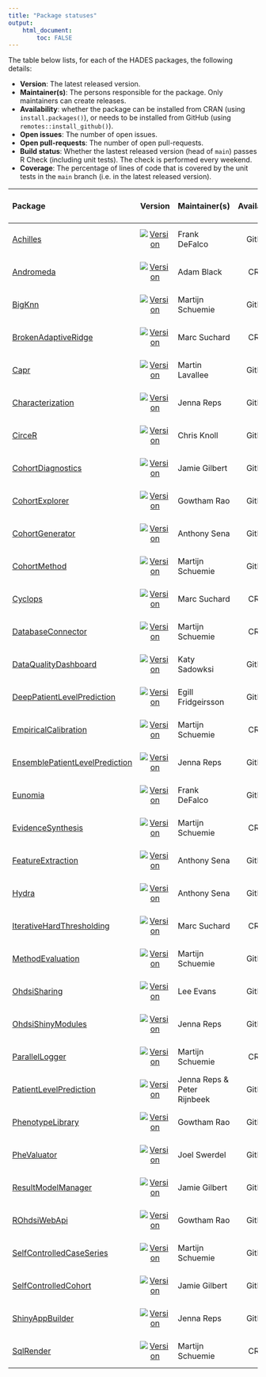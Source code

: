 ```yaml
---
title: "Package statuses"
output: 
    html_document:
        toc: FALSE
---
```


The table below lists, for each of the HADES packages, the following details:

- **Version**: The latest released version.
- **Maintainer(s)**: The persons responsible for the package. Only maintainers can create releases.
- **Availability**: whether the package can be installed from CRAN (using `install.packages()`), or needs to be installed from GitHub (using `remotes::install_github()`).
- **Open issues**: The number of open issues.
- **Open pull-requests**: The number of open pull-requests.
- **Build status**: Whether the lastest released version (head of `main`) passes R Check (including unit tests). The check is performed every weekend.
- **Coverage**: The percentage of lines of code that is covered by the unit tests in the `main` branch (i.e. in the latest released version).


| Package            | Version | Maintainer(s)   | Availability | Open issues | Open pull-requests | Build status | Coverage   |
| :----------------- | :----: |:--------------- | :------: | :------: | :------: | :------------: | :----------: |
| [Achilles](https://github.com/OHDSI/Achilles) | [![Version](https://img.shields.io/github/r-package/v/ohdsi/Achilles?label=%20)](https://ohdsi.github.io/Achilles/) | Frank DeFalco | GitHub | [![Open issues](https://img.shields.io/github/issues-raw/OHDSI/Achilles?label=%20)](https://github.com/OHDSI/Achilles/issues) | [![Open pull-requests](https://img.shields.io/github/issues-pr-raw/OHDSI/Achilles?label=%20)](https://github.com/OHDSI/Achilles/pulls) | [![Build Status](https://github.com/OHDSI/Achilles/workflows/R%20check/badge.svg)](https://github.com/OHDSI/Achilles/actions/workflows/R_CMD_check_main_weekly.yml) | [![codecov.io](https://codecov.io/github/OHDSI/Achilles/coverage.svg?branch=main)](https://codecov.io/github/OHDSI/Achilles?branch=main) |
| [Andromeda](https://github.com/OHDSI/Andromeda) | [![Version](https://img.shields.io/github/r-package/v/ohdsi/Andromeda?label=%20)](https://ohdsi.github.io/Andromeda/) | Adam Black | CRAN | [![Open issues](https://img.shields.io/github/issues-raw/OHDSI/Andromeda?label=%20)](https://github.com/OHDSI/Andromeda/issues) | [![Open pull-requests](https://img.shields.io/github/issues-pr-raw/OHDSI/Andromeda?label=%20)](https://github.com/OHDSI/Andromeda/pulls) | [![Build Status](https://github.com/OHDSI/Andromeda/workflows/R%20check/badge.svg)](https://github.com/OHDSI/Andromeda/actions/workflows/R_CMD_check_main_weekly.yml) | [![codecov.io](https://codecov.io/github/OHDSI/Andromeda/coverage.svg?branch=main)](https://codecov.io/github/OHDSI/Andromeda?branch=main) |
| [BigKnn](https://github.com/OHDSI/BigKnn) | [![Version](https://img.shields.io/github/r-package/v/ohdsi/BigKnn?label=%20)](https://ohdsi.github.io/BigKnn/) | Martijn Schuemie  | GitHub | [![Open issues](https://img.shields.io/github/issues-raw/OHDSI/BigKnn?label=%20)](https://github.com/OHDSI/BigKnn/issues) | [![Open pull-requests](https://img.shields.io/github/issues-pr-raw/OHDSI/BigKnn?label=%20)](https://github.com/OHDSI/BigKnn/pulls) | [![Build Status](https://github.com/OHDSI/BigKnn/workflows/R%20check/badge.svg)](https://github.com/OHDSI/BigKnn/actions/workflows/R_CMD_check_main_weekly.yml) | [![codecov.io](https://codecov.io/github/OHDSI/BigKnn/coverage.svg?branch=main)](https://codecov.io/github/OHDSI/BigKnn?branch=main) |
| [BrokenAdaptiveRidge](https://github.com/OHDSI/BrokenAdaptiveRidge) | [![Version](https://img.shields.io/github/r-package/v/ohdsi/BrokenAdaptiveRidge?label=%20)](https://ohdsi.github.io/BrokenAdaptiveRidge/) | Marc Suchard | CRAN | [![Open issues](https://img.shields.io/github/issues-raw/OHDSI/BrokenAdaptiveRidge?label=%20)](https://github.com/OHDSI/BrokenAdaptiveRidge/issues) | [![Open pull-requests](https://img.shields.io/github/issues-pr-raw/OHDSI/BrokenAdaptiveRidge?label=%20)](https://github.com/OHDSI/BrokenAdaptiveRidge/pulls) | [![Build Status](https://github.com/OHDSI/BrokenAdaptiveRidge/workflows/R%20check/badge.svg)](https://github.com/OHDSI/BrokenAdaptiveRidge/actions/workflows/R_CMD_check_main_weekly.yml) | [![codecov.io](https://codecov.io/github/OHDSI/BrokenAdaptiveRidge/coverage.svg?branch=main)](https://codecov.io/github/OHDSI/BrokenAdaptiveRidge?branch=main) |
| [Capr](https://github.com/OHDSI/Capr) | [![Version](https://img.shields.io/github/r-package/v/ohdsi/Capr?label=%20)](https://ohdsi.github.io/Capr/) | Martin Lavallee | GitHub | [![Open issues](https://img.shields.io/github/issues-raw/OHDSI/Capr?label=%20)](https://github.com/OHDSI/Capr/issues) | [![Open pull-requests](https://img.shields.io/github/issues-pr-raw/OHDSI/Capr?label=%20)](https://github.com/OHDSI/Capr/pulls) | [![Build Status](https://github.com/OHDSI/Capr/workflows/R%20check/badge.svg)](https://github.com/OHDSI/Capr/actions/workflows/R_CMD_check_main_weekly.yml) | [![codecov.io](https://codecov.io/github/OHDSI/Capr/coverage.svg?branch=main)](https://codecov.io/github/OHDSI/Capr?branch=main) |
| [Characterization](https://github.com/OHDSI/Characterization) | [![Version](https://img.shields.io/github/r-package/v/ohdsi/Characterization?label=%20)](https://ohdsi.github.io/Characterization/) | Jenna Reps | GitHub | [![Open issues](https://img.shields.io/github/issues-raw/OHDSI/Characterization?label=%20)](https://github.com/OHDSI/Characterization/issues) | [![Open pull-requests](https://img.shields.io/github/issues-pr-raw/OHDSI/Characterization?label=%20)](https://github.com/OHDSI/Characterization/pulls) | [![Build Status](https://github.com/OHDSI/Characterization/workflows/R%20check/badge.svg)](https://github.com/OHDSI/Characterization/actions/workflows/R_CMD_check_main_weekly.yml) | [![codecov.io](https://codecov.io/github/OHDSI/Characterization/coverage.svg?branch=main)](https://codecov.io/github/OHDSI/Characterization?branch=main) |
| [CirceR](https://github.com/OHDSI/CirceR) | [![Version](https://img.shields.io/github/r-package/v/ohdsi/CirceR?label=%20)](https://ohdsi.github.io/CirceR/) | Chris Knoll | GitHub | [![Open issues](https://img.shields.io/github/issues-raw/OHDSI/CirceR?label=%20)](https://github.com/OHDSI/CirceR/issues) | [![Open pull-requests](https://img.shields.io/github/issues-pr-raw/OHDSI/CirceR?label=%20)](https://github.com/OHDSI/CirceR/pulls) | [![Build Status](https://github.com/OHDSI/CirceR/workflows/R%20check/badge.svg)](https://github.com/OHDSI/CirceR/actions/workflows/R_CMD_check_main_weekly.yml) | [![codecov.io](https://codecov.io/github/OHDSI/CirceR/coverage.svg?branch=main)](https://codecov.io/github/OHDSI/CirceR?branch=main) |
| [CohortDiagnostics](https://github.com/OHDSI/CohortDiagnostics) | [![Version](https://img.shields.io/github/r-package/v/ohdsi/CohortDiagnostics?label=%20)](https://ohdsi.github.io/CohortDiagnostics/) | Jamie Gilbert | GitHub | [![Open issues](https://img.shields.io/github/issues-raw/OHDSI/CohortDiagnostics?label=%20)](https://github.com/OHDSI/CohortDiagnostics/issues) | [![Open pull-requests](https://img.shields.io/github/issues-pr-raw/OHDSI/CohortDiagnostics?label=%20)](https://github.com/OHDSI/CohortDiagnostics/pulls) | [![Build Status](https://github.com/OHDSI/CohortDiagnostics/workflows/R%20check/badge.svg)](https://github.com/OHDSI/CohortDiagnostics/actions/workflows/R_CMD_check_main_weekly.yml) | [![codecov.io](https://codecov.io/github/OHDSI/CohortDiagnostics/coverage.svg?branch=main)](https://codecov.io/github/OHDSI/CohortDiagnostics?branch=main) |
| [CohortExplorer](https://github.com/OHDSI/CohortExplorer) | [![Version](https://img.shields.io/github/r-package/v/ohdsi/CohortExplorer?label=%20)](https://ohdsi.github.io/CohortExplorer/) | Gowtham Rao | GitHub | [![Open issues](https://img.shields.io/github/issues-raw/OHDSI/CohortExplorer?label=%20)](https://github.com/OHDSI/CohortExplorer/issues) | [![Open pull-requests](https://img.shields.io/github/issues-pr-raw/OHDSI/CohortExplorer?label=%20)](https://github.com/OHDSI/CohortExplorer/pulls) | [![Build Status](https://github.com/OHDSI/CohortExplorer/workflows/R%20check/badge.svg)](https://github.com/OHDSI/CohortExplorer/actions/workflows/R_CMD_check_main_weekly.yml) | [![codecov.io](https://codecov.io/github/OHDSI/CohortExplorer/coverage.svg?branch=main)](https://codecov.io/github/OHDSI/CohortExplorer?branch=main) |
| [CohortGenerator](https://github.com/OHDSI/CohortGenerator) | [![Version](https://img.shields.io/github/r-package/v/ohdsi/CohortGenerator?label=%20)](https://ohdsi.github.io/CohortGenerator/) | Anthony Sena | GitHub | [![Open issues](https://img.shields.io/github/issues-raw/OHDSI/CohortGenerator?label=%20)](https://github.com/OHDSI/CohortGenerator/issues) | [![Open pull-requests](https://img.shields.io/github/issues-pr-raw/OHDSI/CohortGenerator?label=%20)](https://github.com/OHDSI/CohortGenerator/pulls) | [![Build Status](https://github.com/OHDSI/CohortGenerator/workflows/R%20check/badge.svg)](https://github.com/OHDSI/CohortGenerator/actions/workflows/R_CMD_check_main_weekly.yml) | [![codecov.io](https://codecov.io/github/OHDSI/CohortGenerator/coverage.svg?branch=main)](https://codecov.io/github/OHDSI/CohortGenerator?branch=main) |
| [CohortMethod](https://github.com/OHDSI/CohortMethod) | [![Version](https://img.shields.io/github/r-package/v/ohdsi/CohortMethod?label=%20)](https://ohdsi.github.io/CohortMethod/) | Martijn Schuemie | GitHub | [![Open issues](https://img.shields.io/github/issues-raw/OHDSI/CohortMethod?label=%20)](https://github.com/OHDSI/CohortMethod/issues) | [![Open pull-requests](https://img.shields.io/github/issues-pr-raw/OHDSI/CohortMethod?label=%20)](https://github.com/OHDSI/CohortMethod/pulls) | [![Build Status](https://github.com/OHDSI/CohortMethod/workflows/R%20check/badge.svg)](https://github.com/OHDSI/CohortMethod/actions/workflows/R_CMD_check_main_weekly.yml) | [![codecov.io](https://codecov.io/github/OHDSI/CohortMethod/coverage.svg?branch=main)](https://codecov.io/github/OHDSI/CohortMethod?branch=main) |
| [Cyclops](https://github.com/OHDSI/Cyclops) | [![Version](https://img.shields.io/github/r-package/v/ohdsi/Cyclops?label=%20)](https://ohdsi.github.io/Cyclops/) | Marc Suchard | CRAN | [![Open issues](https://img.shields.io/github/issues-raw/OHDSI/Cyclops?label=%20)](https://github.com/OHDSI/Cyclops/issues) | [![Open pull-requests](https://img.shields.io/github/issues-pr-raw/OHDSI/Cyclops?label=%20)](https://github.com/OHDSI/Cyclops/pulls) | [![Build Status](https://github.com/OHDSI/Cyclops/workflows/R%20check/badge.svg)](https://github.com/OHDSI/Cyclops/actions/workflows/R_CMD_check_main_weekly.yml) | [![codecov.io](https://codecov.io/github/OHDSI/Cyclops/coverage.svg?branch=main)](https://codecov.io/github/OHDSI/Cyclops?branch=main) |
| [DatabaseConnector](https://github.com/OHDSI/DatabaseConnector) | [![Version](https://img.shields.io/github/r-package/v/ohdsi/DatabaseConnector?label=%20)](https://ohdsi.github.io/DatabaseConnector/) | Martijn Schuemie  | CRAN | [![Open issues](https://img.shields.io/github/issues-raw/OHDSI/DatabaseConnector?label=%20)](https://github.com/OHDSI/DatabaseConnector/issues) | [![Open pull-requests](https://img.shields.io/github/issues-pr-raw/OHDSI/DatabaseConnector?label=%20)](https://github.com/OHDSI/DatabaseConnector/pulls) | [![Build Status](https://github.com/OHDSI/DatabaseConnector/workflows/R%20check/badge.svg)](https://github.com/OHDSI/DatabaseConnector/actions/workflows/R_CMD_check_main_weekly.yml) | [![codecov.io](https://codecov.io/github/OHDSI/DatabaseConnector/coverage.svg?branch=main)](https://codecov.io/github/OHDSI/DatabaseConnector?branch=main) |
| [DataQualityDashboard](https://github.com/OHDSI/DataQualityDashboard) | [![Version](https://img.shields.io/github/r-package/v/ohdsi/DataQualityDashboard?label=%20)](https://ohdsi.github.io/DataQualityDashboard/) | Katy Sadowksi | GitHub | [![Open issues](https://img.shields.io/github/issues-raw/OHDSI/DataQualityDashboard?label=%20)](https://github.com/OHDSI/DataQualityDashboard/issues) | [![Open pull-requests](https://img.shields.io/github/issues-pr-raw/OHDSI/DataQualityDashboard?label=%20)](https://github.com/OHDSI/DataQualityDashboard/pulls) | [![Build Status](https://github.com/OHDSI/DataQualityDashboard/workflows/R%20check/badge.svg)](https://github.com/OHDSI/DataQualityDashboard/actions/workflows/R_CMD_check_main_weekly.yml) | [![codecov.io](https://codecov.io/github/OHDSI/DataQualityDashboard/coverage.svg?branch=main)](https://codecov.io/github/OHDSI/DataQualityDashboard?branch=main) |
| [DeepPatientLevelPrediction](https://github.com/OHDSI/DeepPatientLevelPrediction) | [![Version](https://img.shields.io/github/r-package/v/ohdsi/DeepPatientLevelPrediction?label=%20)](https://ohdsi.github.io/DeepPatientLevelPrediction/) | Egill Fridgeirsson | GitHub | [![Open issues](https://img.shields.io/github/issues-raw/OHDSI/DeepPatientLevelPrediction?label=%20)](https://github.com/OHDSI/DeepPatientLevelPrediction/issues) | [![Open pull-requests](https://img.shields.io/github/issues-pr-raw/OHDSI/DeepPatientLevelPrediction?label=%20)](https://github.com/OHDSI/DeepPatientLevelPrediction/pulls) | [![Build Status](https://github.com/OHDSI/DeepPatientLevelPrediction/workflows/R%20check/badge.svg)](https://github.com/OHDSI/DeepPatientLevelPrediction/actions/workflows/R_CMD_check_main_weekly.yml) | [![codecov.io](https://codecov.io/github/OHDSI/DeepPatientLevelPrediction/coverage.svg?branch=main)](https://codecov.io/github/OHDSI/DeepPatientLevelPrediction?branch=main) |
| [EmpiricalCalibration](https://github.com/OHDSI/EmpiricalCalibration) | [![Version](https://img.shields.io/github/r-package/v/ohdsi/EmpiricalCalibration?label=%20)](https://ohdsi.github.io/EmpiricalCalibration/) | Martijn Schuemie | CRAN | [![Open issues](https://img.shields.io/github/issues-raw/OHDSI/EmpiricalCalibration?label=%20)](https://github.com/OHDSI/EmpiricalCalibration/issues) | [![Open pull-requests](https://img.shields.io/github/issues-pr-raw/OHDSI/EmpiricalCalibration?label=%20)](https://github.com/OHDSI/EmpiricalCalibration/pulls) | [![Build Status](https://github.com/OHDSI/EmpiricalCalibration/workflows/R%20check/badge.svg)](https://github.com/OHDSI/EmpiricalCalibration/actions/workflows/R_CMD_check_main_weekly.yml) | [![codecov.io](https://codecov.io/github/OHDSI/EmpiricalCalibration/coverage.svg?branch=main)](https://codecov.io/github/OHDSI/EmpiricalCalibration?branch=main) |
| [EnsemblePatientLevelPrediction](https://github.com/OHDSI/EnsemblePatientLevelPrediction) | [![Version](https://img.shields.io/github/r-package/v/ohdsi/EnsemblePatientLevelPrediction?label=%20)](https://ohdsi.github.io/EnsemblePatientLevelPrediction/) | Jenna Reps | GitHub | [![Open issues](https://img.shields.io/github/issues-raw/OHDSI/EnsemblePatientLevelPrediction?label=%20)](https://github.com/OHDSI/EnsemblePatientLevelPrediction/issues) | [![Open pull-requests](https://img.shields.io/github/issues-pr-raw/OHDSI/EnsemblePatientLevelPrediction?label=%20)](https://github.com/OHDSI/EnsemblePatientLevelPrediction/pulls) | [![Build Status](https://github.com/OHDSI/EnsemblePatientLevelPrediction/workflows/R%20check/badge.svg)](https://github.com/OHDSI/EnsemblePatientLevelPrediction/actions/workflows/R_CMD_check_main_weekly.yml) | [![codecov.io](https://codecov.io/github/OHDSI/EnsemblePatientLevelPrediction/coverage.svg?branch=main)](https://codecov.io/github/OHDSI/EnsemblePatientLevelPrediction?branch=main) |
| [Eunomia](https://github.com/OHDSI/Eunomia) | [![Version](https://img.shields.io/github/r-package/v/ohdsi/Eunomia?label=%20)](https://ohdsi.github.io/Eunomia/) | Frank DeFalco | GitHub | [![Open issues](https://img.shields.io/github/issues-raw/OHDSI/Eunomia?label=%20)](https://github.com/OHDSI/Eunomia/issues) | [![Open pull-requests](https://img.shields.io/github/issues-pr-raw/OHDSI/Eunomia?label=%20)](https://github.com/OHDSI/Eunomia/pulls) | [![Build Status](https://github.com/OHDSI/Eunomia/workflows/R%20check/badge.svg)](https://github.com/OHDSI/Eunomia/actions/workflows/R_CMD_check_main_weekly.yml) | [![codecov.io](https://codecov.io/github/OHDSI/Eunomia/coverage.svg?branch=main)](https://codecov.io/github/OHDSI/Eunomia?branch=main) |
| [EvidenceSynthesis](https://github.com/OHDSI/EvidenceSynthesis) | [![Version](https://img.shields.io/github/r-package/v/ohdsi/EvidenceSynthesis?label=%20)](https://ohdsi.github.io/EvidenceSynthesis/) | Martijn Schuemie  | CRAN | [![Open issues](https://img.shields.io/github/issues-raw/OHDSI/EvidenceSynthesis?label=%20)](https://github.com/OHDSI/EvidenceSynthesis/issues) | [![Open pull-requests](https://img.shields.io/github/issues-pr-raw/OHDSI/EvidenceSynthesis?label=%20)](https://github.com/OHDSI/EvidenceSynthesis/pulls) | [![Build Status](https://github.com/OHDSI/EvidenceSynthesis/workflows/R%20check/badge.svg)](https://github.com/OHDSI/EvidenceSynthesis/actions/workflows/R_CMD_check_main_weekly.yml) | [![codecov.io](https://codecov.io/github/OHDSI/EvidenceSynthesis/coverage.svg?branch=main)](https://codecov.io/github/OHDSI/EvidenceSynthesis?branch=main) |
| [FeatureExtraction](https://github.com/OHDSI/FeatureExtraction) | [![Version](https://img.shields.io/github/r-package/v/ohdsi/FeatureExtraction?label=%20)](https://ohdsi.github.io/FeatureExtraction/) | Anthony Sena | GitHub | [![Open issues](https://img.shields.io/github/issues-raw/OHDSI/FeatureExtraction?label=%20)](https://github.com/OHDSI/FeatureExtraction/issues) | [![Open pull-requests](https://img.shields.io/github/issues-pr-raw/OHDSI/FeatureExtraction?label=%20)](https://github.com/OHDSI/FeatureExtraction/pulls) | [![Build Status](https://github.com/OHDSI/FeatureExtraction/workflows/R%20check/badge.svg)](https://github.com/OHDSI/FeatureExtraction/actions/workflows/R_CMD_check_main_weekly.yml) | [![codecov.io](https://codecov.io/github/OHDSI/FeatureExtraction/coverage.svg?branch=main)](https://codecov.io/github/OHDSI/FeatureExtraction?branch=main) |
| [Hydra](https://github.com/OHDSI/Hydra) | [![Version](https://img.shields.io/github/r-package/v/ohdsi/Hydra?label=%20)](https://ohdsi.github.io/Hydra/) | Anthony Sena  | GitHub | [![Open issues](https://img.shields.io/github/issues-raw/OHDSI/Hydra?label=%20)](https://github.com/OHDSI/Hydra/issues) | [![Open pull-requests](https://img.shields.io/github/issues-pr-raw/OHDSI/Hydra?label=%20)](https://github.com/OHDSI/Hydra/pulls) | [![Build Status](https://github.com/OHDSI/Hydra/workflows/R%20check/badge.svg)](https://github.com/OHDSI/Hydra/actions/workflows/R_CMD_check_main_weekly.yml) | [![codecov.io](https://codecov.io/github/OHDSI/Hydra/coverage.svg?branch=main)](https://codecov.io/github/OHDSI/Hydra?branch=main) |
| [IterativeHardThresholding](https://github.com/OHDSI/IterativeHardThresholding) | [![Version](https://img.shields.io/github/r-package/v/ohdsi/IterativeHardThresholding?label=%20)](https://ohdsi.github.io/IterativeHardThresholding/) | Marc Suchard | CRAN | [![Open issues](https://img.shields.io/github/issues-raw/OHDSI/IterativeHardThresholding?label=%20)](https://github.com/OHDSI/IterativeHardThresholding/issues) | [![Open pull-requests](https://img.shields.io/github/issues-pr-raw/OHDSI/IterativeHardThresholding?label=%20)](https://github.com/OHDSI/IterativeHardThresholding/pulls) | [![Build Status](https://github.com/OHDSI/IterativeHardThresholding/workflows/R%20check/badge.svg)](https://github.com/OHDSI/IterativeHardThresholding/actions/workflows/R_CMD_check_main_weekly.yml) | [![codecov.io](https://codecov.io/github/OHDSI/IterativeHardThresholding/coverage.svg?branch=main)](https://codecov.io/github/OHDSI/IterativeHardThresholding?branch=main) |
| [MethodEvaluation](https://github.com/OHDSI/MethodEvaluation) | [![Version](https://img.shields.io/github/r-package/v/ohdsi/MethodEvaluation?label=%20)](https://ohdsi.github.io/MethodEvaluation/) | Martijn Schuemie  | GitHub | [![Open issues](https://img.shields.io/github/issues-raw/OHDSI/MethodEvaluation?label=%20)](https://github.com/OHDSI/MethodEvaluation/issues) | [![Open pull-requests](https://img.shields.io/github/issues-pr-raw/OHDSI/MethodEvaluation?label=%20)](https://github.com/OHDSI/MethodEvaluation/pulls) | [![Build Status](https://github.com/OHDSI/MethodEvaluation/workflows/R%20check/badge.svg)](https://github.com/OHDSI/MethodEvaluation/actions/workflows/R_CMD_check_main_weekly.yml) | [![codecov.io](https://codecov.io/github/OHDSI/MethodEvaluation/coverage.svg?branch=main)](https://codecov.io/github/OHDSI/MethodEvaluation?branch=main) |
| [OhdsiSharing](https://github.com/OHDSI/OhdsiSharing) | [![Version](https://img.shields.io/github/r-package/v/ohdsi/OhdsiSharing?label=%20)](https://ohdsi.github.io/OhdsiSharing/) | Lee Evans | GitHub | [![Open issues](https://img.shields.io/github/issues-raw/OHDSI/OhdsiSharing?label=%20)](https://github.com/OHDSI/OhdsiSharing/issues) | [![Open pull-requests](https://img.shields.io/github/issues-pr-raw/OHDSI/OhdsiSharing?label=%20)](https://github.com/OHDSI/OhdsiSharing/pulls) | [![Build Status](https://github.com/OHDSI/OhdsiSharing/workflows/R%20check/badge.svg)](https://github.com/OHDSI/OhdsiSharing/actions/workflows/R_CMD_check_main_weekly.yml) | [![codecov.io](https://codecov.io/github/OHDSI/OhdsiSharing/coverage.svg?branch=main)](https://codecov.io/github/OHDSI/OhdsiSharing?branch=main) |
| [OhdsiShinyModules](https://github.com/OHDSI/OhdsiShinyModules) | [![Version](https://img.shields.io/github/r-package/v/ohdsi/OhdsiShinyModules?label=%20)](https://ohdsi.github.io/OhdsiShinyModules/) | Jenna Reps | GitHub | [![Open issues](https://img.shields.io/github/issues-raw/OHDSI/OhdsiShinyModules?label=%20)](https://github.com/OHDSI/OhdsiShinyModules/issues) | [![Open pull-requests](https://img.shields.io/github/issues-pr-raw/OHDSI/OhdsiShinyModules?label=%20)](https://github.com/OHDSI/OhdsiShinyModules/pulls) | [![Build Status](https://github.com/OHDSI/OhdsiShinyModules/workflows/R%20check/badge.svg)](https://github.com/OHDSI/OhdsiShinyModules/actions/workflows/R_CMD_check_main_weekly.yml) | [![codecov.io](https://codecov.io/github/OHDSI/OhdsiShinyModules/coverage.svg?branch=main)](https://codecov.io/github/OHDSI/OhdsiShinyModules?branch=main) |
| [ParallelLogger](https://github.com/OHDSI/ParallelLogger) | [![Version](https://img.shields.io/github/r-package/v/ohdsi/ParallelLogger?label=%20)](https://ohdsi.github.io/ParallelLogger/) | Martijn Schuemie  | CRAN | [![Open issues](https://img.shields.io/github/issues-raw/OHDSI/ParallelLogger?label=%20)](https://github.com/OHDSI/ParallelLogger/issues) | [![Open pull-requests](https://img.shields.io/github/issues-pr-raw/OHDSI/ParallelLogger?label=%20)](https://github.com/OHDSI/ParallelLogger/pulls) | [![Build Status](https://github.com/OHDSI/ParallelLogger/workflows/R%20check/badge.svg)](https://github.com/OHDSI/ParallelLogger/actions/workflows/R_CMD_check_main_weekly.yml) | [![codecov.io](https://codecov.io/github/OHDSI/ParallelLogger/coverage.svg?branch=main)](https://codecov.io/github/OHDSI/ParallelLogger?branch=main) |
| [PatientLevelPrediction](https://github.com/OHDSI/PatientLevelPrediction) | [![Version](https://img.shields.io/github/r-package/v/ohdsi/PatientLevelPrediction?label=%20)](https://ohdsi.github.io/PatientLevelPrediction/) | Jenna Reps & Peter Rijnbeek | GitHub | [![Open issues](https://img.shields.io/github/issues-raw/OHDSI/PatientLevelPrediction?label=%20)](https://github.com/OHDSI/PatientLevelPrediction/issues) | [![Open pull-requests](https://img.shields.io/github/issues-pr-raw/OHDSI/PatientLevelPrediction?label=%20)](https://github.com/OHDSI/PatientLevelPrediction/pulls) | [![Build Status](https://github.com/OHDSI/PatientLevelPrediction/workflows/R%20check/badge.svg)](https://github.com/OHDSI/PatientLevelPrediction/actions/workflows/R_CMD_check_main_weekly.yml) | [![codecov.io](https://codecov.io/github/OHDSI/PatientLevelPrediction/coverage.svg?branch=main)](https://codecov.io/github/OHDSI/PatientLevelPrediction?branch=main) |
| [PhenotypeLibrary](https://github.com/OHDSI/PhenotypeLibrary) | [![Version](https://img.shields.io/github/r-package/v/ohdsi/PhenotypeLibrary?label=%20)](https://ohdsi.github.io/PhenotypeLibrary/) | Gowtham Rao | GitHub | [![Open issues](https://img.shields.io/github/issues-raw/OHDSI/PhenotypeLibrary?label=%20)](https://github.com/OHDSI/PhenotypeLibrary/issues) | [![Open pull-requests](https://img.shields.io/github/issues-pr-raw/OHDSI/PhenotypeLibrary?label=%20)](https://github.com/OHDSI/PhenotypeLibrary/pulls) | [![Build Status](https://github.com/OHDSI/PhenotypeLibrary/workflows/R%20check/badge.svg)](https://github.com/OHDSI/PhenotypeLibrary/actions/workflows/R_CMD_check_main_weekly.yml) | [![codecov.io](https://codecov.io/github/OHDSI/PhenotypeLibrary/coverage.svg?branch=main)](https://codecov.io/github/OHDSI/PhenotypeLibrary?branch=main) |
| [PheValuator](https://github.com/OHDSI/PheValuator) | [![Version](https://img.shields.io/github/r-package/v/ohdsi/PheValuator?label=%20)](https://ohdsi.github.io/PheValuator/) | Joel Swerdel | GitHub | [![Open issues](https://img.shields.io/github/issues-raw/OHDSI/PheValuator?label=%20)](https://github.com/OHDSI/PheValuator/issues) | [![Open pull-requests](https://img.shields.io/github/issues-pr-raw/OHDSI/PheValuator?label=%20)](https://github.com/OHDSI/PheValuator/pulls) | [![Build Status](https://github.com/OHDSI/PheValuator/workflows/R%20check/badge.svg)](https://github.com/OHDSI/PheValuator/actions/workflows/R_CMD_check_main_weekly.yml) | [![codecov.io](https://codecov.io/github/OHDSI/PheValuator/coverage.svg?branch=main)](https://codecov.io/github/OHDSI/PheValuator?branch=main) |
| [ResultModelManager](https://github.com/OHDSI/ResultModelManager) | [![Version](https://img.shields.io/github/r-package/v/ohdsi/ResultModelManager?label=%20)](https://ohdsi.github.io/ResultModelManager/) | Jamie Gilbert | GitHub | [![Open issues](https://img.shields.io/github/issues-raw/OHDSI/ResultModelManager?label=%20)](https://github.com/OHDSI/ResultModelManager/issues) | [![Open pull-requests](https://img.shields.io/github/issues-pr-raw/OHDSI/ResultModelManager?label=%20)](https://github.com/OHDSI/ResultModelManager/pulls) | [![Build Status](https://github.com/OHDSI/ResultModelManager/workflows/R%20check/badge.svg)](https://github.com/OHDSI/ResultModelManager/actions/workflows/R_CMD_check_main_weekly.yml) | [![codecov.io](https://codecov.io/github/OHDSI/ResultModelManager/coverage.svg?branch=main)](https://codecov.io/github/OHDSI/ResultModelManager?branch=main) |
| [ROhdsiWebApi](https://github.com/OHDSI/ROhdsiWebApi) | [![Version](https://img.shields.io/github/r-package/v/ohdsi/ROhdsiWebApi?label=%20)](https://ohdsi.github.io/ROhdsiWebApi/) | Gowtham Rao | GitHub | [![Open issues](https://img.shields.io/github/issues-raw/OHDSI/ROhdsiWebApi?label=%20)](https://github.com/OHDSI/ROhdsiWebApi/issues) | [![Open pull-requests](https://img.shields.io/github/issues-pr-raw/OHDSI/ROhdsiWebApi?label=%20)](https://github.com/OHDSI/ROhdsiWebApi/pulls) | [![Build Status](https://github.com/OHDSI/ROhdsiWebApi/workflows/R%20check/badge.svg)](https://github.com/OHDSI/ROhdsiWebApi/actions/workflows/R_CMD_check_main_weekly.yml) | [![codecov.io](https://codecov.io/github/OHDSI/ROhdsiWebApi/coverage.svg?branch=main)](https://codecov.io/github/OHDSI/ROhdsiWebApi?branch=main) |
| [SelfControlledCaseSeries](https://github.com/OHDSI/SelfControlledCaseSeries) | [![Version](https://img.shields.io/github/r-package/v/ohdsi/SelfControlledCaseSeries?label=%20)](https://ohdsi.github.io/SelfControlledCaseSeries/) | Martijn Schuemie | GitHub | [![Open issues](https://img.shields.io/github/issues-raw/OHDSI/SelfControlledCaseSeries?label=%20)](https://github.com/OHDSI/SelfControlledCaseSeries/issues) | [![Open pull-requests](https://img.shields.io/github/issues-pr-raw/OHDSI/SelfControlledCaseSeries?label=%20)](https://github.com/OHDSI/SelfControlledCaseSeries/pulls) | [![Build Status](https://github.com/OHDSI/SelfControlledCaseSeries/workflows/R%20check/badge.svg)](https://github.com/OHDSI/SelfControlledCaseSeries/actions/workflows/R_CMD_check_main_weekly.yml) | [![codecov.io](https://codecov.io/github/OHDSI/SelfControlledCaseSeries/coverage.svg?branch=main)](https://codecov.io/github/OHDSI/SelfControlledCaseSeries?branch=main) |
| [SelfControlledCohort](https://github.com/OHDSI/SelfControlledCohort) | [![Version](https://img.shields.io/github/r-package/v/ohdsi/SelfControlledCohort?label=%20)](https://ohdsi.github.io/SelfControlledCohort/) | Jamie Gilbert | GitHub | [![Open issues](https://img.shields.io/github/issues-raw/OHDSI/SelfControlledCohort?label=%20)](https://github.com/OHDSI/SelfControlledCohort/issues) | [![Open pull-requests](https://img.shields.io/github/issues-pr-raw/OHDSI/SelfControlledCohort?label=%20)](https://github.com/OHDSI/SelfControlledCohort/pulls) | [![Build Status](https://github.com/OHDSI/SelfControlledCohort/workflows/R%20check/badge.svg)](https://github.com/OHDSI/SelfControlledCohort/actions/workflows/R_CMD_check_main_weekly.yml) | [![codecov.io](https://codecov.io/github/OHDSI/SelfControlledCohort/coverage.svg?branch=main)](https://codecov.io/github/OHDSI/SelfControlledCohort?branch=main) |
| [ShinyAppBuilder](https://github.com/OHDSI/ShinyAppBuilder) | [![Version](https://img.shields.io/github/r-package/v/ohdsi/ShinyAppBuilder?label=%20)](https://ohdsi.github.io/ShinyAppBuilder/) | Jenna Reps | GitHub | [![Open issues](https://img.shields.io/github/issues-raw/OHDSI/ShinyAppBuilder?label=%20)](https://github.com/OHDSI/ShinyAppBuilder/issues) | [![Open pull-requests](https://img.shields.io/github/issues-pr-raw/OHDSI/ShinyAppBuilder?label=%20)](https://github.com/OHDSI/ShinyAppBuilder/pulls) | [![Build Status](https://github.com/OHDSI/ShinyAppBuilder/workflows/R%20check/badge.svg)](https://github.com/OHDSI/ShinyAppBuilder/actions/workflows/R_CMD_check_main_weekly.yml) | [![codecov.io](https://codecov.io/github/OHDSI/ShinyAppBuilder/coverage.svg?branch=main)](https://codecov.io/github/OHDSI/ShinyAppBuilder?branch=main) |
| [SqlRender](https://github.com/OHDSI/SqlRender) | [![Version](https://img.shields.io/github/r-package/v/ohdsi/SqlRender?label=%20)](https://ohdsi.github.io/SqlRender/) | Martijn Schuemie  | CRAN | [![Open issues](https://img.shields.io/github/issues-raw/OHDSI/SqlRender?label=%20)](https://github.com/OHDSI/SqlRender/issues) | [![Open pull-requests](https://img.shields.io/github/issues-pr-raw/OHDSI/SqlRender?label=%20)](https://github.com/OHDSI/SqlRender/pulls) | [![Build Status](https://github.com/OHDSI/SqlRender/workflows/R%20check/badge.svg)](https://github.com/OHDSI/SqlRender/actions/workflows/R_CMD_check_main_weekly.yml) | [![codecov.io](https://codecov.io/github/OHDSI/SqlRender/coverage.svg?branch=main)](https://codecov.io/github/OHDSI/SqlRender?branch=main) |
